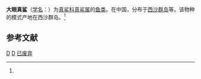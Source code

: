 {{Speciesbox 
| taxon = Carcharhinus macrops
| binomial_authority = Liu, 1982<ref name='id5158'>{{cite web| url =http://www.bioinfo.cn/db05/BjdwSpecies.php?action=view&id=5158| title =大眼真鲨| work =中国动物物种编目数据库| publisher =中国科学院微生物研究所| author =中国科学院动物研究所| accessdate =2009-04-11| deadurl =yes| archiveurl =https://web.archive.org/web/20160305100706/http://www.bioinfo.cn/db05/BjdwSpecies.php?action=view&id=5158| archivedate =2016-03-05}}</ref>
}}

'''大眼真鲨'''（[[学名|学名]]：{{lang|la|''Carcharhinus macrops''}}）为[[真鲨科|真鲨科]][[真鲨属|真鲨属]]的[[鱼类|鱼类]]。在中国，分布于[[西沙群岛|西沙群岛]]等。该物种的模式产地在西沙群岛。<ref name='id5158'/>

== 参考文献 ==
{{reflist}}

{{Taxonbar|from=Q82289}}

[[Category:真鲨属|D]]
[[Category:已弃用物种|D]]
[[Category:_1982年描述的鱼类|已废弃]]